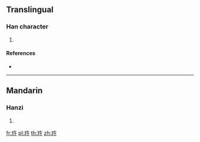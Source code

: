 ==Translingual==

===Han character===
{{Han char|rn=96|rad=玉|as=04|sn=8|four=18140|canj=MGOJ}}

# {{defn|Han|sort=玉04}}

====References====
* {{Han ref|kx=0727.290|dkj=20856|hdz=21104.070|uh=739D|ud=29597|bh=CD6D|bd=52589}}

----

==Mandarin==

===Hanzi===
{{cmn-hanzi|pin=[[wǔ]] ([[wu3]])|wg=wu<sup>3</sup>}}

# {{defn|lang=cmn|sort=玉04}}

[[fr:玝]]
[[pl:玝]]
[[th:玝]]
[[zh:玝]]